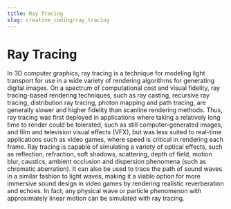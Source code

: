 ```yaml
---
title: Ray Tracing
slug: creative_coding/ray_tracing
---
```



# Ray Tracing

<Suspense>
  <Preview />
</Suspense>

In 3D computer graphics, ray tracing is a technique for modeling light transport for use in a wide variety of rendering algorithms for generating digital images. On a spectrum of computational cost and visual fidelity, ray tracing-based rendering techniques, such as ray casting, recursive ray tracing, distribution ray tracing, photon mapping and path tracing, are generally slower and higher fidelity than scanline rendering methods. Thus, ray tracing was first deployed in applications where taking a relatively long time to render could be tolerated, such as still computer-generated images, and film and television visual effects (VFX), but was less suited to real-time applications such as video games, where speed is critical in rendering each frame. Ray tracing is capable of simulating a variety of optical effects, such as reflection, refraction, soft shadows, scattering, depth of field, motion blur, caustics, ambient occlusion and dispersion phenomena (such as chromatic aberration). It can also be used to trace the path of sound waves in a similar fashion to light waves, making it a viable option for more immersive sound design in video games by rendering realistic reverberation and echoes. In fact, any physical wave or particle phenomenon with approximately linear motion can be simulated with ray tracing.

